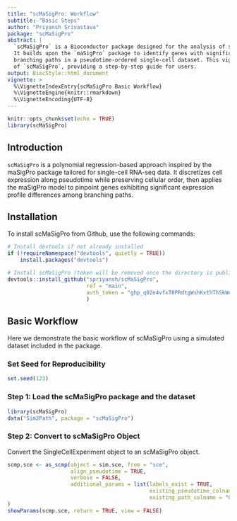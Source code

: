 ```yaml
---
title: "scMaSigPro: Workflow"
subtitle: "Basic Steps"
author: "Priyansh Srivastava"
package: "scMaSigPro"
abstract: |
  `scMaSigPro` is a Bioconductor package designed for the analysis of single-cell RNA-seq data along pseudotime. 
  It builds upon the `maSigPro` package to identify genes with significant expression changes across different 
  branching paths in a pseudotime-ordered single-cell dataset. This vignette illustrates the basic workflow 
  of `scMaSigPro`, providing a step-by-step guide for users.
output: BiocStyle::html_document
vignette: >
  %\VignetteIndexEntry{scMaSigPro Basic Workflow}
  %\VignetteEngine{knitr::rmarkdown}
  %\VignetteEncoding{UTF-8}
---
```


```r
knitr::opts_chunk$set(echo = TRUE)
library(scMaSigPro)
```

## Introduction
`scMaSigPro` is a polynomial regression-based approach inspired by the maSigPro package tailored for single-cell RNA-seq data. It discretizes cell expression along pseudotime while preserving cellular order, then applies the maSigPro model to pinpoint genes exhibiting significant expression profile differences among branching paths.

## Installation
To install scMaSigPro from Github, use the following commands:

```r
# Install devtools if not already installed
if (!requireNamespace("devtools", quietly = TRUE))
    install.packages("devtools")

# Install scMaSigPro (token will be removed once the directory is public)
devtools::install_github("spriyansh/scMaSigPro",
                         ref = "main",
                         auth_token = "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"
                         )
```

## Basic Workflow
Here we demonstrate the basic workflow of scMaSigPro using a simulated dataset included in the package.

### Set Seed for Reproducibility
```r
set.seed(123)
```

### Step 1: Load the scMaSigPro package and the dataset
```r
library(scMaSigPro)
data("Sim2Path", package = "scMaSigPro")
```

### Step 2: Convert to scMaSigPro Object
Convert the SingleCellExperiment object to an scMaSigPro object.

```r
scmp.sce <- as_scmp(object = sim.sce, from = "sce",
                    align_pseudotime = TRUE,
                    verbose = FALSE,
                    additional_params = list(labels_exist = TRUE,
                                             existing_pseudotime_colname = "Step",
                                             existing_path_colname = "Group")
)
showParams(scmp.sce, return = TRUE, view = FALSE)
```